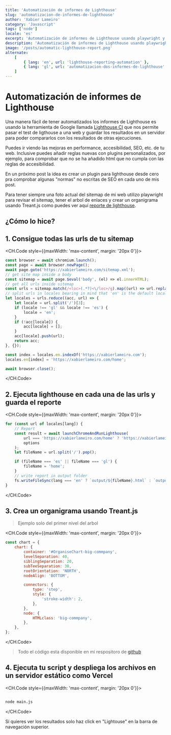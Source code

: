 ```yaml
---
title: 'Automatización de informes de Lighthouse'
slug: 'automatizacion-de-informes-de-lighthouse'
author: 'Xabier Lameiro'
category: 'Javascript'
tags: ['node']
locale: 'es'
excerpt: 'Automatización de informes de Lighthouse usando playwright y la api de lightouse en una web desplegada en un ejemplo real'
description: 'Automatización de informes de Lighthouse usando playwright y la api de lightouse en una web desplegada en un ejemplo real'
image: '/posts/automatic-lighthouse-report.png'
alternate:
    [
        { lang: 'en', url: 'lighthouse-reporting-automation' },
        { lang: 'gl', url: 'automatizacion-dos-informes-de-lighthouse' },
    ]
---
```


# Automatización de informes de Lighthouse

<Date date="01-24-2023" />

<GoogleAdsense slot="6172794554" horizontal />

Una manera fácil de tener automatizados los informes de Lighthouse es usando la herramienta de Google llamada [Lighthouse CI](https://github.com/GoogleChrome/lighthouse) que nos permite pasar el test de ligthouse a una web y guardar los resultados en un servidor para poder compararlos con los resultados de otras ejecuciones.

Puedes ir viendo las mejoras en performance, accesibilidad, SEO, etc. de tu web. Inclusive puedes añadir reglas nuevas con plugins personalizados, por ejemplo, para comprobar que no se ha añadido html que no cumpla con las reglas de accesibilidad.

En un próximo post la idea es crear un plugin para lighthouse desde cero pra comprobar algunas "normas" no escritas de SEO en cada uno de mis post.

Para tener siempre una foto actual del sitemap de mi web utilizo playwright para revisar el sitemap, tener el arbol de enlaces y crear un organigrama usando Treant.js como puedes ver aquí [reporte de lighthouse](https://lighthouse.xabierlameiro.com 'Reporte de lighthouse').

## ¿Cómo lo hice?

## 1. Consigue todas las urls de tu sitemap

<CH.Code style={{maxWidth: 'max-content', margin: '20px 0'}}>

```js main.js
const browser = await chromium.launch();
const page = await browser.newPage();
await page.goto('https://xabierlameiro.com/sitemap.xml');
// get site map inside a body
const sitemap = await page.$eval('body', (el) => el.innerHTML);
// get all urls inside sitemap
const urls = sitemap.match(/<loc>(.*?)<\/loc>/g).map((url) => url.replace(/<\/?loc>/g, ''));
// split urls in locales bearing in mind that 'en' is the default locale and it's not included in the url
let locales = urls.reduce((acc, url) => {
    let locale = url.split('/')[3];
    if (locale !== 'gl' && locale !== 'es') {
        locale = 'en';
    }
    if (!acc[locale]) {
        acc[locale] = [];
    }
    acc[locale].push(url);
    return acc;
}, {});

const index = locales.en.indexOf('https://xabierlameiro.com');
locales.en[index] = 'https://xabierlameiro.com/home';

await browser.close();
```

</CH.Code>

## 2. Ejecuta lighthouse en cada una de las urls y guarda el reporte

<CH.Code style={{maxWidth: 'max-content', margin: '20px 0'}}>

```js main.js
for (const url of locales[lang]) {
    // Report
    const result = await launchChromeAndRunLighthouse(
        url === 'https://xabierlameiro.com/home' ? 'https://xabierlameiro.com' : url,
        options
    );
    let fileName = url.split('/').pop();

    if (fileName === 'es' || fileName === 'gl') {
        fileName = 'home';
    }
    // write report in output folder
    fs.writeFileSync(lang === 'en' ? `output/${fileName}.html` : `output/${lang}/${fileName}.html`, result.report);
}
```

</CH.Code>

## 3. Crea un organigrama usando Treant.js

> Ejemplo solo del primer nivel del arbol

<CH.Code style={{maxWidth: 'max-content', margin: '20px 0'}}>

```js main.js
const chart = {
    chart: {
        container: '#OrganiseChart-big-commpany',
        levelSeparation: 40,
        siblingSeparation: 20,
        subTeeSeparation: 30,
        rootOrientation: 'NORTH',
        nodeAlign: 'BOTTOM',

        connectors: {
            type: 'step',
            style: {
                'stroke-width': 2,
            },
        },
        node: {
            HTMLclass: 'big-commpany',
        },
    },
};
```

</CH.Code>

> Todo el código esta disponible en mi respositoro de [github](https://github.com/xabierlameiro/lighthouse-report/blob/master/main.js 'Enlace a repostorio de github')

## 4. Ejecuta tu script y despliega los archivos en un servidor estático como Vercel

<CH.Code style={{maxWidth: 'max-content', margin: '20px 0'}}>

```bash

node main.js

```

</CH.Code>

Si quieres ver los resultados solo haz click en "Lightouse" en la barra de navegación superior.
